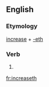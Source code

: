 ==English==

===Etymology===
[[increase]] + [[-eth]]

===Verb===
{{head|en|verb form}}

# {{en-archaic third-person singular of|increase}}

[[fr:increaseth]]